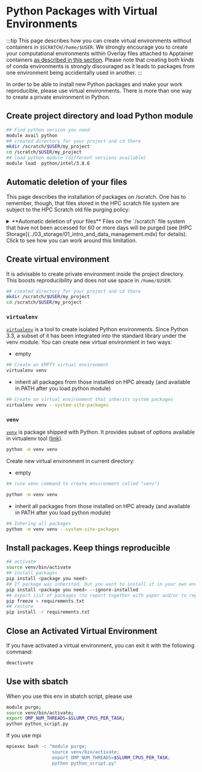 # Python Packages with Virtual Environments


:::tip
This page describes how you can create virtual environments without containers in `$SCRATCH`/`/home/$USER`. We strongly encourage you to create your computational environments within Overlay files attached to Apptainer containers [as described in this section](../07_containers/03_singularity_with_conda.md). Please note that creating both kinds of conda environments is strongly discouraged as it leads to packages from one environment being accidentally used in another.
:::


In order to be able to install new Python packages and make your work reproducible, please use virtual environments. There is more than one way to create a private environment in Python.

## Create project directory and load Python module
```sh
## Find python version you need
module avail python
## created directory for your project and cd there
mkdir /scratch/$USER/my_project
cd /scratch/$USER/my_project
## load python module (different versions available)
module load  python/intel/3.8.6
```

## Automatic deletion of your files
This page describes the installation of packages on /scratch. One has to remember, though, that files stored in the HPC scratch file system are subject to the HPC Scratch old file purging policy: <br />

<details>
<summary>
**Automatic deletion of your files**
Files on the `/scratch` file system that have not been accessed for 60 or more days will be purged (see [HPC Storage](../03_storage/01_intro_and_data_management.mdx) for details). Click to see how you can work around this limitation.
</summary>
:::tip
Thus you can consider the following options:

-   Reinstall your packages if some of the files get deleted
    -   You can do this manually 
    -   You can do this automatically. For example, within a workflow of a pipeline software like [Nextflow](https://www.nextflow.io/)
-   Pay for "Research Project Space" - for details see [Research Project Space](../03_storage/05_research_project_space.mdx)
:::
</details>

## Create virtual environment
It is advisable to create private environment inside the project directory. This boosts reproducibility and does not use space in `/home/$USER`:
```sh
## created directory for your project and cd there
mkdir /scratch/$USER/my_project
cd /scratch/$USER/my_project
```

### `virtualenv`
[`virtualenv`](https://virtualenv.pypa.io/en/latest/) is a tool to create isolated Python environments. Since Python 3.3, a subset of it has been integrated into the standard library under the venv module. You can create new virtual environment in two ways:
-   empty
```sh
## Create an EMPTY virtual environment
virtualenv venv
```
-   inherit all packages from those installed on HPC already (and available in PATH after you load python module)
```sh
## Create an virtual environment that inherits system packages
virtualenv venv --system-site-packages
```

### `venv`
[`venv`](https://docs.python.org/3/library/venv.html) is package shipped with Python. It provides subset of options available in virtualenv tool ([link](https://virtualenv.pypa.io/en/latest/)).
```sh
python -m venv venv
```

Create new virtual environment in current directory:
-   empty
```sh
## (use venv command to create environment called "venv")

python -m venv venv
```
-   inherit all packages from those installed on HPC already (and available in PATH after you load python module)
```sh
## Inhering all packages
python -m venv venv --system-site-packages
```

## Install packages. Keep things reproducible
```sh
## activate
source venv/bin/activate
## install packages
pip install <package you need>
## If package was inherited, but you want to install it in your own env anyway
pip install <package you need> --ignore-installed
## export list of packages (to report together with paper and/or to reproduce environment on another computer)
pip freeze > requirements.txt
## restore
pip install -r requirements.txt
```

## Close an Activated Virtual Environment
If you have activated a virtual environment, you can exit it with the following command:
```sh
deactivate
```

## Use with sbatch
When you use this env in sbatch script, please use
```sh
module purge;
source venv/bin/activate;
export OMP_NUM_THREADS=$SLURM_CPUS_PER_TASK;
python python_script.py
```

If you use mpi
```sh
mpiexec bash -c "module purge;
                 source venv/bin/activate;
                 export OMP_NUM_THREADS=$SLURM_CPUS_PER_TASK;
                 python python_script.py"
```
